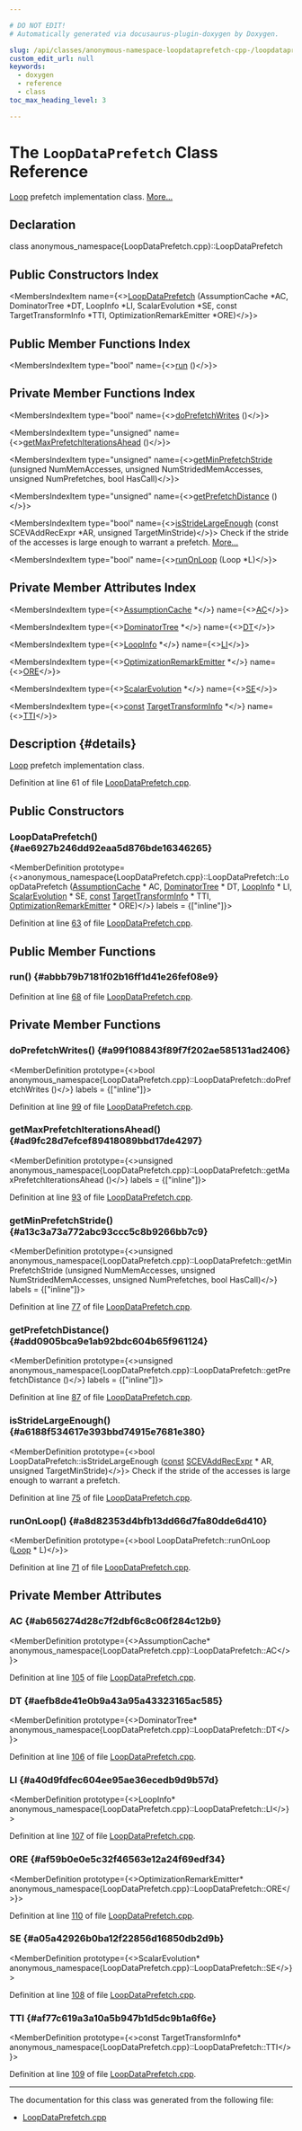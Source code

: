 ```yaml
---

# DO NOT EDIT!
# Automatically generated via docusaurus-plugin-doxygen by Doxygen.

slug: /api/classes/anonymous-namespace-loopdataprefetch-cpp-/loopdataprefetch
custom_edit_url: null
keywords:
  - doxygen
  - reference
  - class
toc_max_heading_level: 3

---
```





# The `LoopDataPrefetch` Class Reference

<DoxygenPage pluginConfig={pluginConfig}>

<a href="/docs/api/classes/llvm/loop">Loop</a> prefetch implementation class. <a href="#details">More...</a>

## Declaration

<CodeBlock>class anonymous_namespace{LoopDataPrefetch.cpp}::LoopDataPrefetch</CodeBlock>

## Public Constructors Index

<MembersIndex>

<MembersIndexItem
  name={<><a href="#ae6927b246dd92eaa5d876bde16346265">LoopDataPrefetch</a> (AssumptionCache &#42;AC, DominatorTree &#42;DT, LoopInfo &#42;LI, ScalarEvolution &#42;SE, const TargetTransformInfo &#42;TTI, OptimizationRemarkEmitter &#42;ORE)</>}>
</MembersIndexItem>

</MembersIndex>

## Public Member Functions Index

<MembersIndex>

<MembersIndexItem
  type="bool"
  name={<><a href="#abbb79b7181f02b16ff1d41e26fef08e9">run</a> ()</>}>
</MembersIndexItem>

</MembersIndex>

## Private Member Functions Index

<MembersIndex>

<MembersIndexItem
  type="bool"
  name={<><a href="#a99f108843f89f7f202ae585131ad2406">doPrefetchWrites</a> ()</>}>
</MembersIndexItem>

<MembersIndexItem
  type="unsigned"
  name={<><a href="#ad9fc28d7efcef89418089bbd17de4297">getMaxPrefetchIterationsAhead</a> ()</>}>
</MembersIndexItem>

<MembersIndexItem
  type="unsigned"
  name={<><a href="#a13c3a73a772abc93ccc5c8b9266bb7c9">getMinPrefetchStride</a> (unsigned NumMemAccesses, unsigned NumStridedMemAccesses, unsigned NumPrefetches, bool HasCall)</>}>
</MembersIndexItem>

<MembersIndexItem
  type="unsigned"
  name={<><a href="#add0905bca9e1ab92bdc604b65f961124">getPrefetchDistance</a> ()</>}>
</MembersIndexItem>

<MembersIndexItem
  type="bool"
  name={<><a href="#a6188f534617e393bbd74915e7681e380">isStrideLargeEnough</a> (const SCEVAddRecExpr &#42;AR, unsigned TargetMinStride)</>}>
Check if the stride of the accesses is large enough to warrant a prefetch. <a href="#a6188f534617e393bbd74915e7681e380">More...</a>
</MembersIndexItem>

<MembersIndexItem
  type="bool"
  name={<><a href="#a8d82353d4bfb13dd66d7fa80dde6d410">runOnLoop</a> (Loop &#42;L)</>}>
</MembersIndexItem>

</MembersIndex>

## Private Member Attributes Index

<MembersIndex>

<MembersIndexItem
  type={<><a href="/docs/api/classes/llvm/assumptioncache">AssumptionCache</a> &#42;</>}
  name={<><a href="#ab656274d28c7f2dbf6c8c06f284c12b9">AC</a></>}>
</MembersIndexItem>

<MembersIndexItem
  type={<><a href="/docs/api/classes/llvm/dominatortree">DominatorTree</a> &#42;</>}
  name={<><a href="#aefb8de41e0b9a43a95a43323165ac585">DT</a></>}>
</MembersIndexItem>

<MembersIndexItem
  type={<><a href="/docs/api/classes/llvm/loopinfo">LoopInfo</a> &#42;</>}
  name={<><a href="#a40d9fdfec604ee95ae36ecedb9d9b57d">LI</a></>}>
</MembersIndexItem>

<MembersIndexItem
  type={<><a href="/docs/api/classes/llvm/optimizationremarkemitter">OptimizationRemarkEmitter</a> &#42;</>}
  name={<><a href="#af59b0e0e5c32f46563e12a24f69edf34">ORE</a></>}>
</MembersIndexItem>

<MembersIndexItem
  type={<><a href="/docs/api/classes/llvm/scalarevolution">ScalarEvolution</a> &#42;</>}
  name={<><a href="#a05a42926b0ba12f22856d16850db2d9b">SE</a></>}>
</MembersIndexItem>

<MembersIndexItem
  type={<><a href="/docs/api/files/lib/lib/target/lib/target/aarch64/aarch64promoteconstant-cpp/#a90f8350fecae261c25be85d38b451bff">const</a> <a href="/docs/api/classes/llvm/targettransforminfo">TargetTransformInfo</a> &#42;</>}
  name={<><a href="#af77c619a3a10a5b947b1d5dc9b1a6f6e">TTI</a></>}>
</MembersIndexItem>

</MembersIndex>

## Description {#details}

<a href="/docs/api/classes/llvm/loop">Loop</a> prefetch implementation class.

Definition at line 61 of file <a href="/docs/api/files/lib/lib/transforms/lib/transforms/scalar/loopdataprefetch-cpp">LoopDataPrefetch.cpp</a>.

<SectionDefinition>

## Public Constructors

### LoopDataPrefetch() {#ae6927b246dd92eaa5d876bde16346265}

<MemberDefinition
  prototype={<>anonymous&#95;namespace&#123;LoopDataPrefetch.cpp&#125;::LoopDataPrefetch::LoopDataPrefetch (<a href="/docs/api/classes/llvm/assumptioncache">AssumptionCache</a> &#42; AC, <a href="/docs/api/classes/llvm/dominatortree">DominatorTree</a> &#42; DT, <a href="/docs/api/classes/llvm/loopinfo">LoopInfo</a> &#42; LI, <a href="/docs/api/classes/llvm/scalarevolution">ScalarEvolution</a> &#42; SE, <a href="/docs/api/files/lib/lib/target/lib/target/aarch64/aarch64promoteconstant-cpp/#a90f8350fecae261c25be85d38b451bff">const</a> <a href="/docs/api/classes/llvm/targettransforminfo">TargetTransformInfo</a> &#42; TTI, <a href="/docs/api/classes/llvm/optimizationremarkemitter">OptimizationRemarkEmitter</a> &#42; ORE)</>}
  labels = {["inline"]}>

Definition at line <a href="/docs/api/files/lib/lib/transforms/lib/transforms/scalar/loopdataprefetch-cpp/#l00063">63</a> of file <a href="/docs/api/files/lib/lib/transforms/lib/transforms/scalar/loopdataprefetch-cpp">LoopDataPrefetch.cpp</a>.
</MemberDefinition>

</SectionDefinition>

<SectionDefinition>

## Public Member Functions

### run() {#abbb79b7181f02b16ff1d41e26fef08e9}

<MemberDefinition
  prototype="bool LoopDataPrefetch::run ()">

Definition at line <a href="/docs/api/files/lib/lib/transforms/lib/transforms/scalar/loopdataprefetch-cpp/#l00068">68</a> of file <a href="/docs/api/files/lib/lib/transforms/lib/transforms/scalar/loopdataprefetch-cpp">LoopDataPrefetch.cpp</a>.
</MemberDefinition>

</SectionDefinition>

<SectionDefinition>

## Private Member Functions

### doPrefetchWrites() {#a99f108843f89f7f202ae585131ad2406}

<MemberDefinition
  prototype={<>bool anonymous&#95;namespace&#123;LoopDataPrefetch.cpp&#125;::LoopDataPrefetch::doPrefetchWrites ()</>}
  labels = {["inline"]}>

Definition at line <a href="/docs/api/files/lib/lib/transforms/lib/transforms/scalar/loopdataprefetch-cpp/#l00099">99</a> of file <a href="/docs/api/files/lib/lib/transforms/lib/transforms/scalar/loopdataprefetch-cpp">LoopDataPrefetch.cpp</a>.
</MemberDefinition>

### getMaxPrefetchIterationsAhead() {#ad9fc28d7efcef89418089bbd17de4297}

<MemberDefinition
  prototype={<>unsigned anonymous&#95;namespace&#123;LoopDataPrefetch.cpp&#125;::LoopDataPrefetch::getMaxPrefetchIterationsAhead ()</>}
  labels = {["inline"]}>

Definition at line <a href="/docs/api/files/lib/lib/transforms/lib/transforms/scalar/loopdataprefetch-cpp/#l00093">93</a> of file <a href="/docs/api/files/lib/lib/transforms/lib/transforms/scalar/loopdataprefetch-cpp">LoopDataPrefetch.cpp</a>.
</MemberDefinition>

### getMinPrefetchStride() {#a13c3a73a772abc93ccc5c8b9266bb7c9}

<MemberDefinition
  prototype={<>unsigned anonymous&#95;namespace&#123;LoopDataPrefetch.cpp&#125;::LoopDataPrefetch::getMinPrefetchStride (unsigned NumMemAccesses, unsigned NumStridedMemAccesses, unsigned NumPrefetches, bool HasCall)</>}
  labels = {["inline"]}>

Definition at line <a href="/docs/api/files/lib/lib/transforms/lib/transforms/scalar/loopdataprefetch-cpp/#l00077">77</a> of file <a href="/docs/api/files/lib/lib/transforms/lib/transforms/scalar/loopdataprefetch-cpp">LoopDataPrefetch.cpp</a>.
</MemberDefinition>

### getPrefetchDistance() {#add0905bca9e1ab92bdc604b65f961124}

<MemberDefinition
  prototype={<>unsigned anonymous&#95;namespace&#123;LoopDataPrefetch.cpp&#125;::LoopDataPrefetch::getPrefetchDistance ()</>}
  labels = {["inline"]}>

Definition at line <a href="/docs/api/files/lib/lib/transforms/lib/transforms/scalar/loopdataprefetch-cpp/#l00087">87</a> of file <a href="/docs/api/files/lib/lib/transforms/lib/transforms/scalar/loopdataprefetch-cpp">LoopDataPrefetch.cpp</a>.
</MemberDefinition>

### isStrideLargeEnough() {#a6188f534617e393bbd74915e7681e380}

<MemberDefinition
  prototype={<>bool LoopDataPrefetch::isStrideLargeEnough (<a href="/docs/api/files/lib/lib/target/lib/target/aarch64/aarch64promoteconstant-cpp/#a90f8350fecae261c25be85d38b451bff">const</a> <a href="/docs/api/classes/llvm/scevaddrecexpr">SCEVAddRecExpr</a> &#42; AR, unsigned TargetMinStride)</>}>
Check if the stride of the accesses is large enough to warrant a prefetch.

Definition at line <a href="/docs/api/files/lib/lib/transforms/lib/transforms/scalar/loopdataprefetch-cpp/#l00075">75</a> of file <a href="/docs/api/files/lib/lib/transforms/lib/transforms/scalar/loopdataprefetch-cpp">LoopDataPrefetch.cpp</a>.
</MemberDefinition>

### runOnLoop() {#a8d82353d4bfb13dd66d7fa80dde6d410}

<MemberDefinition
  prototype={<>bool LoopDataPrefetch::runOnLoop (<a href="/docs/api/classes/llvm/loop">Loop</a> &#42; L)</>}>

Definition at line <a href="/docs/api/files/lib/lib/transforms/lib/transforms/scalar/loopdataprefetch-cpp/#l00071">71</a> of file <a href="/docs/api/files/lib/lib/transforms/lib/transforms/scalar/loopdataprefetch-cpp">LoopDataPrefetch.cpp</a>.
</MemberDefinition>

</SectionDefinition>

<SectionDefinition>

## Private Member Attributes

### AC {#ab656274d28c7f2dbf6c8c06f284c12b9}

<MemberDefinition
  prototype={<>AssumptionCache&#42; anonymous&#95;namespace&#123;LoopDataPrefetch.cpp&#125;::LoopDataPrefetch::AC</>}>

Definition at line <a href="/docs/api/files/lib/lib/transforms/lib/transforms/scalar/loopdataprefetch-cpp/#l00105">105</a> of file <a href="/docs/api/files/lib/lib/transforms/lib/transforms/scalar/loopdataprefetch-cpp">LoopDataPrefetch.cpp</a>.
</MemberDefinition>

### DT {#aefb8de41e0b9a43a95a43323165ac585}

<MemberDefinition
  prototype={<>DominatorTree&#42; anonymous&#95;namespace&#123;LoopDataPrefetch.cpp&#125;::LoopDataPrefetch::DT</>}>

Definition at line <a href="/docs/api/files/lib/lib/transforms/lib/transforms/scalar/loopdataprefetch-cpp/#l00106">106</a> of file <a href="/docs/api/files/lib/lib/transforms/lib/transforms/scalar/loopdataprefetch-cpp">LoopDataPrefetch.cpp</a>.
</MemberDefinition>

### LI {#a40d9fdfec604ee95ae36ecedb9d9b57d}

<MemberDefinition
  prototype={<>LoopInfo&#42; anonymous&#95;namespace&#123;LoopDataPrefetch.cpp&#125;::LoopDataPrefetch::LI</>}>

Definition at line <a href="/docs/api/files/lib/lib/transforms/lib/transforms/scalar/loopdataprefetch-cpp/#l00107">107</a> of file <a href="/docs/api/files/lib/lib/transforms/lib/transforms/scalar/loopdataprefetch-cpp">LoopDataPrefetch.cpp</a>.
</MemberDefinition>

### ORE {#af59b0e0e5c32f46563e12a24f69edf34}

<MemberDefinition
  prototype={<>OptimizationRemarkEmitter&#42; anonymous&#95;namespace&#123;LoopDataPrefetch.cpp&#125;::LoopDataPrefetch::ORE</>}>

Definition at line <a href="/docs/api/files/lib/lib/transforms/lib/transforms/scalar/loopdataprefetch-cpp/#l00110">110</a> of file <a href="/docs/api/files/lib/lib/transforms/lib/transforms/scalar/loopdataprefetch-cpp">LoopDataPrefetch.cpp</a>.
</MemberDefinition>

### SE {#a05a42926b0ba12f22856d16850db2d9b}

<MemberDefinition
  prototype={<>ScalarEvolution&#42; anonymous&#95;namespace&#123;LoopDataPrefetch.cpp&#125;::LoopDataPrefetch::SE</>}>

Definition at line <a href="/docs/api/files/lib/lib/transforms/lib/transforms/scalar/loopdataprefetch-cpp/#l00108">108</a> of file <a href="/docs/api/files/lib/lib/transforms/lib/transforms/scalar/loopdataprefetch-cpp">LoopDataPrefetch.cpp</a>.
</MemberDefinition>

### TTI {#af77c619a3a10a5b947b1d5dc9b1a6f6e}

<MemberDefinition
  prototype={<>const TargetTransformInfo&#42; anonymous&#95;namespace&#123;LoopDataPrefetch.cpp&#125;::LoopDataPrefetch::TTI</>}>

Definition at line <a href="/docs/api/files/lib/lib/transforms/lib/transforms/scalar/loopdataprefetch-cpp/#l00109">109</a> of file <a href="/docs/api/files/lib/lib/transforms/lib/transforms/scalar/loopdataprefetch-cpp">LoopDataPrefetch.cpp</a>.
</MemberDefinition>

</SectionDefinition>

<hr/>

The documentation for this class was generated from the following file:

<ul>
<li><a href="/docs/api/files/lib/lib/transforms/lib/transforms/scalar/loopdataprefetch-cpp">LoopDataPrefetch.cpp</a></li>
</ul>

</DoxygenPage>
